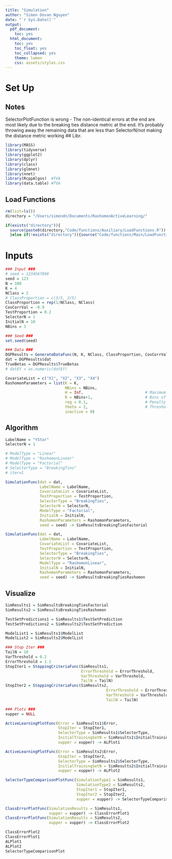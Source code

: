 ```yaml
---
title: "Simulation"
author: "Simon Dovan Nguyen"
date: "`r Sys.Date()`"
output:
  pdf_document:
    toc: yes
  html_document:
    toc: yes
    toc_float: yes
    toc_collapsed: yes
    theme: lumen
    css: assets/styles.css
---
```


# Set Up

## Notes

SelectorPlotFunction is wrong - The non-identical errors at the end are most likely due to the breaking ties distance metric at the end. It's probably throwing away the remaining data that are less than SelectorN/not making the distance metric working \## Libr.

```r
library(MASS)
library(tidyverse)
library(ggplot2)
library(dplyr)
library(class)
library(glmnet)
library(nnet)
library(RcppAlgos)  #TVA
library(data.table) #TVA
```

## Load Functions

```r
rm(list=ls())
directory = "/Users/simondn/Documents/RashomonActiveLearning/"

if(exists("directory")){
  source(paste0(directory,"Code/functions/Auxiliary/LoadFunctions.R"))
  }else if(!exists("directory")){source("Code/functions/Main/LoadFunctions.R")}

```

# Inputs

```r
### Input ###
# seed = 1234567890
seed = 123
N = 100
K = 4
NClass = 2
# ClassProportion = c(3/5, 2/5)
ClassProportion = rep(1/NClass, NClass)
CovCorrVal = -0.9
TestProportion = 0.2
SelectorN = 1
InitialN = 10
NBins = 3
```

```r
### Seed ###
set.seed(seed)

### Data ###
DGPResults = GenerateDataFunc(N, K, NClass, ClassProportion, CovCorrVal, NBins = NBins)
dat = DGPResults$dat
TrueBetas = DGPResults$TrueBetas
# dat$Y = as.numeric(dat$Y)
```

```r
CovariateList = c("X1", "X2", "X3", "X4")
RashomonParameters = list(K = K, 
                          NBins = NBins,
                          H = Inf,                           # Maximum number of pools/splits
                          R = NBins+1,                       # Bins of each arm (assume 0 exists)
                          reg = 0.1,                         # Penalty on the splits
                          theta = 2,                         # Threshold; determine relative to best model
                          inactive = 0)
```

## Algorithm
```r
LabelName = "YStar"
SelectorN = 1
```

```r
# ModelType = "Linear"
# ModelType = "RashomonLinear"
# ModelType = "Factorial"
# SelectorType = "BreakingTies"
# iter=1
``` 

```r
SimulationFunc(dat = dat,
               LabelName = LabelName,
               CovariateList = CovariateList,
               TestProportion = TestProportion,
               SelectorType = "BreakingTies",
               SelectorN = SelectorN,
               ModelType = "Factorial",
               InitialN = InitialN,
               RashomonParameters = RashomonParameters,
               seed = seed) -> SimResultsBreakingTiesFactorial
```

```r
SimulationFunc(dat = dat,
               LabelName = LabelName,
               CovariateList = CovariateList,
               TestProportion = TestProportion,
               SelectorType = "BreakingTies",
               SelectorN = SelectorN,
               ModelType = "RashomonLinear",
               InitialN = InitialN,
               RashomonParameters = RashomonParameters,
               seed = seed) -> SimResultsBreakingTiesRashomon

```

## Visualize

```r
SimResults1 = SimResultsBreakingTiesFactorial
SimResults2 = SimResultsBreakingTiesRashomon
```

```r
TestSetPredictions1 = SimResults1$TestSetPrediction
TestSetPredictions2 = SimResults2$TestSetPrediction

ModelList1 = SimResults1$ModelList
ModelList2 = SimResults2$ModelList
```

```r
### Stop Iter ###
TailN = 10
VarThreshold = 0.2
ErrorThreshold = 1.1
StopIter1 = StoppingCriteriaFunc(SimResults1, 
                                 ErrorThreshold = ErrorThreshold,
                                 VarThreshold = VarThreshold, 
                                 TailN = TailN)
StopIter2 = StoppingCriteriaFunc(SimResults2, 
                                            ErrorThreshold = ErrorThreshold,
                                            VarThreshold = VarThreshold, 
                                            TailN = TailN)

### Plots ###
xupper = NULL

ActiveLearningPlotFunc(Error = SimResults1$Error,
                       StopIter = StopIter1,
                       SelectorType = SimResults1$SelectorType,
                       InitialTrainingSetN = SimResults1$InitialTrainingSetN,
                       xupper = xupper) -> ALPlot1

ActiveLearningPlotFunc(Error = SimResults2$Error,
                       StopIter = StopIter2,
                       SelectorType = SimResults2$SelectorType,
                       InitialTrainingSetN = SimResults2$InitialTrainingSetN,
                       xupper = xupper) -> ALPlot2

SelectorTypeComparisonPlotFunc(SimulationType1 = SimResults1,
                               SimulationType2 = SimResults2,
                               StopIter1 = StopIter1,
                               StopIter2 = StopIter2,
                               xupper = xupper) -> SelectorTypeComparisonPlot

ClassErrorPlotFunc(SimulationResults = SimResults1,
                   xupper = xupper) -> ClassErrorPlot1
ClassErrorPlotFunc(SimulationResults = SimResults2,
                   xupper = xupper) -> ClassErrorPlot2
```

```r
ClassErrorPlot2
ClassErrorPlot1
ALPlot1
ALPlot2
SelectorTypeComparisonPlot
```






